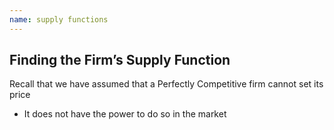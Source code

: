 ```yaml
---
name: supply functions
---
```


## Finding the Firm's Supply Function

Recall that we have assumed that a Perfectly Competitive firm cannot set its price 

- It does not have the power to do so in the market